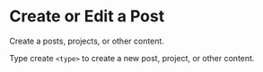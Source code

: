 # Create or Edit a Post

Create a posts, projects, or other content.

Type create `<type>` to create a new post, project, or other content.
